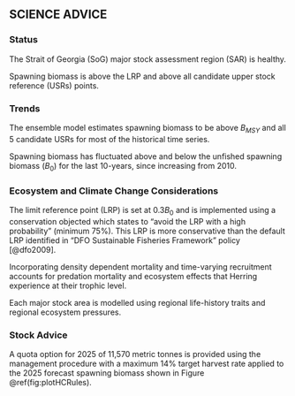 ## SCIENCE ADVICE {-}

<!-- [Mandatory. -->
<!-- Maximum length 500 words. -->
<!-- Include summary bullets of the following factors affecting the stock -->
<!-- that are relevant for decision-making. -->
<!-- Please refer to the Guidance Document -->
<!-- for standardized language and examples, -->
<!-- and what to avoid in this section.]  -->
<!-- See: https://086gc.sharepoint.com/:w:/r/sites/FSARPilotImplementation2023-2024/_layouts/15/Doc2.aspx?action=edit&sourcedoc=%7B7d2455b6-7b5b-41c7-81eb-07b15e270b97%7D&wdOrigin=TEAMS-MAGLEV.teamsSdk_ns.rwc&wdExp=TEAMS-TREATMENT&wdhostclicktime=1724309068814&web=1 -->

### Status {-}

::: {custom-style="fsar-bullet"}

The Strait of Georgia (SoG) major stock assessment region (SAR) is healthy.

Spawning biomass is above the LRP and above all candidate upper stock reference (USRs) points.

:::

### Trends {-}

::: {custom-style="fsar-bullet"}

The ensemble model estimates spawning biomass to be above $B_{MSY}$ and all 5 candidate USRs for most of the historical time series.

Spawning biomass has fluctuated above and below the unfished spawning biomass ($B_0$) for the last 10-years, since increasing from 2010.

:::

### Ecosystem and Climate Change Considerations {-}

::: {custom-style="fsar-bullet"}

The limit reference point (LRP) is set at 0.3${B_0}$ and is implemented using a 
conservation objected which states to “avoid the LRP with a high probability” 
(minimum 75%). This LRP is more conservative than the default LRP identified in 
“DFO Sustainable Fisheries Framework” policy [@dfo2009].

Incorporating density dependent mortality and time-varying recruitment 
accounts for predation mortality and ecosystem effects
that Herring experience at their trophic level.

Each major stock area is modelled using regional life-history traits and regional ecosystem pressures.

:::

### Stock Advice {-}

::: {custom-style="fsar-bullet"}

<!-- TODO: automate this: "ASSESSMENT UNDER MSE" or "Application of MP for 2025" -->
A quota option for 2025 of 11,570 metric tonnes is provided using the management 
procedure with a maximum 14\% target harvest rate applied to the 2025 forecast 
spawning biomass shown in Figure \@ref(fig:plotHCRules).

:::
